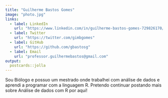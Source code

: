 ```yaml
---
title: "Guilherme Bastos Gomes"
image: "photo.jpg"
links:
  - label: LinkedIn
    url: "https://www.linkedin.com/in/guilherme-bastos-gomes-729826170/"
  - label: Twitter
    url: "https://twitter.com/gimbgomes"
  - label: GitHub
    url: "https://github.com/gbastosg"
  - label: Email
    url: "professor.guilhermebastos@gmail.com"
output:
  postcards::jolla
---
```


Sou Biólogo e possuo um mestrado onde trabalhei com análise de dados e aprendi a programar com a linguagem R.  Pretendo continuar postando mais sobre Análise de dados com R por aqui!
